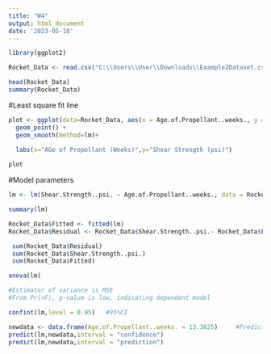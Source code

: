 ```yaml
---
title: "W4"
output: html_document
date: '2023-05-18'
---
```



```r
library(ggplot2)
```

```r
Rocket_Data <- read.csv("C:\\Users\\User\\Downloads\\Example2Dataset.csv")

head(Rocket_Data)
summary(Rocket_Data)
```


#Least square fit line
```r
plot <- ggplot(data=Rocket_Data, aes(x = Age.of.Propellant..weeks., y = Shear.Strength..psi.)) +
  geom_point() +
  geom_smooth(method=lm)+
  
  labs(x="AGe of Propellant (Weeks)",y="Shear Strength (psi)")

plot

```

#Model parameters
```r
lm <- lm(Shear.Strength..psi. ~ Age.of.Propellant..weeks., data = Rocket_Data)

summary(lm)

Rocket_Data$Fitted <- fitted(lm)
Rocket_Data$Residual <- Rocket_Data$Shear.Strength..psi.- Rocket_Data$Fitted

 sum(Rocket_Data$Residual)
 sum(Rocket_Data$Shear.Strength..psi.)
 sum(Rocket_Data$Fitted) 

```
```r
anova(lm)

#Estimator of variance is MSE
#From Pr(>F), p-value is low, indicating dependent model
```


```r
confint(lm,level = 0.95)   #95%CI

newdata <- data.frame(Age.of.Propellant..weeks. = 13.3625)     #Prediction
predict(lm,newdata,interval = "confidence")
predict(lm,newdata,interval = "prediction")

```
